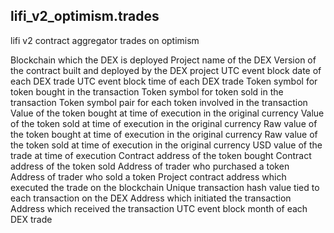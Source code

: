## lifi_v2_optimism.trades 
lifi v2 contract aggregator trades on optimism


<ParamField path="blockchain">
Blockchain which the DEX is deployed
</ParamField>
<ParamField path="project">
Project name of the DEX
</ParamField>
<ParamField path="version">
Version of the contract built and deployed by the DEX project
</ParamField>
<ParamField path="block_date">
UTC event block date of each DEX trade
</ParamField>
<ParamField path="block_time">
UTC event block time of each DEX trade
</ParamField>
<ParamField path="token_bought_symbol">
Token symbol for token bought in the transaction
</ParamField>
<ParamField path="token_sold_symbol">
Token symbol for token sold in the transaction
</ParamField>
<ParamField path="token_pair">
Token symbol pair for each token involved in the transaction
</ParamField>
<ParamField path="token_bought_amount">
Value of the token bought at time of execution in the original currency
</ParamField>
<ParamField path="token_sold_amount">
Value of the token sold at time of execution in the original currency
</ParamField>
<ParamField path="token_bought_amount_raw">
Raw value of the token bought at time of execution in the original currency
</ParamField>
<ParamField path="token_sold_amount_raw">
Raw value of the token sold at time of execution in the original currency
</ParamField>
<ParamField path="amount_usd">
USD value of the trade at time of execution
</ParamField>
<ParamField path="token_bought_address">
Contract address of the token bought
</ParamField>
<ParamField path="token_sold_address">
Contract address of the token sold
</ParamField>
<ParamField path="taker">
Address of trader who purchased a token
</ParamField>
<ParamField path="maker">
Address of trader who sold a token
</ParamField>
<ParamField path="project_contract_address">
Project contract address which executed the trade on the blockchain
</ParamField>
<ParamField path="tx_hash">
Unique transaction hash value tied to each transaction on the DEX
</ParamField>
<ParamField path="tx_from">
Address which initiated the transaction
</ParamField>
<ParamField path="tx_to">
Address which received the transaction
</ParamField>
<ParamField path="trace_address">

</ParamField>
<ParamField path="evt_index">

</ParamField>
<ParamField path="block_month">
UTC event block month of each DEX trade
</ParamField>
